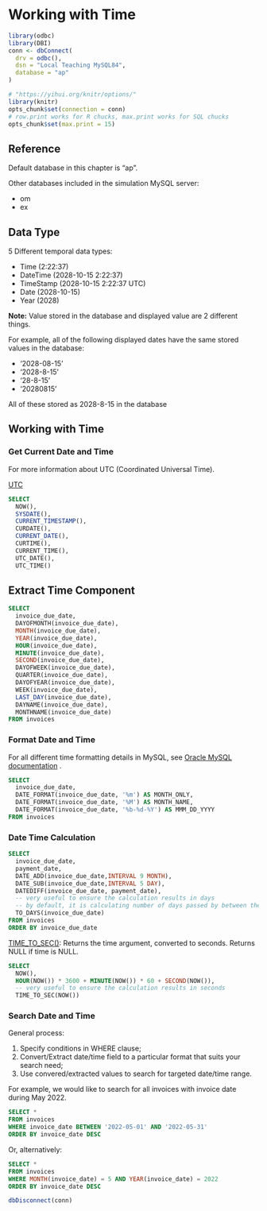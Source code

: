 # Working with Time

```r
library(odbc)
library(DBI)
conn <- dbConnect(
  drv = odbc(),
  dsn = "Local Teaching MySQL84",
  database = "ap"
)

# "https://yihui.org/knitr/options/"
library(knitr)
opts_chunk$set(connection = conn)
# row.print works for R chucks, max.print works for SQL chucks
opts_chunk$set(max.print = 15)
```

## Reference

Default database in this chapter is "ap".

Other databases included in the simulation MySQL server:

-   om
-   ex

## Data Type

5 Different temporal data types:

- Time (2:22:37)
- DateTime (2028-10-15 2:22:37)
- TimeStamp (2028-10-15 2:22:37 UTC)
- Date (2028-10-15)
- Year (2028)

**Note:** Value stored in the database and displayed value are 2 different things. 

For example, all of the following displayed dates have the same stored values in the database:

- '2028-08-15'
- '2028-8-15'
- '28-8-15'
- '20280815'

All of these stored as 2028-8-15 in the database


## Working with Time
### Get Current Date and Time
For more information about UTC (Coordinated Universal Time). 

[UTC](https://docs.oracle.com/cd/E80921_01/html/esbc_ecz740_configuration/GUID-92C4E80E-E7C4-4D6D-8DE1-1AB69FA642FB.htm)

```sql
SELECT 
  NOW(),
  SYSDATE(),
  CURRENT_TIMESTAMP(),
  CURDATE(),
  CURRENT_DATE(),
  CURTIME(),
  CURRENT_TIME(),
  UTC_DATE(),
  UTC_TIME()
```
## Extract Time Component
```sql
SELECT
  invoice_due_date,
  DAYOFMONTH(invoice_due_date),
  MONTH(invoice_due_date),
  YEAR(invoice_due_date),
  HOUR(invoice_due_date),
  MINUTE(invoice_due_date),
  SECOND(invoice_due_date),
  DAYOFWEEK(invoice_due_date),
  QUARTER(invoice_due_date),
  DAYOFYEAR(invoice_due_date),
  WEEK(invoice_due_date),
  LAST_DAY(invoice_due_date),
  DAYNAME(invoice_due_date),
  MONTHNAME(invoice_due_date)
FROM invoices
```
### Format Date and Time

For all different time formatting details in MySQL, see [Oracle MySQL documentation](https://dev.mysql.com/doc/refman/8.4/en/date-and-time-functions.html#function_date-format) . 

```sql
SELECT
  invoice_due_date,
  DATE_FORMAT(invoice_due_date, '%m') AS MONTH_ONLY,
  DATE_FORMAT(invoice_due_date, '%M') AS MONTH_NAME,
  DATE_FORMAT(invoice_due_date, '%b-%d-%Y') AS MMM_DD_YYYY
FROM invoices
```
### Date Time Calculation
```sql
SELECT
  invoice_due_date,
  payment_date,
  DATE_ADD(invoice_due_date,INTERVAL 9 MONTH),
  DATE_SUB(invoice_due_date,INTERVAL 5 DAY),
  DATEDIFF(invoice_due_date, payment_date),
  -- very useful to ensure the calculation results in days
  -- by default, it is calculating number of days passed by between the specified date and year 0
  TO_DAYS(invoice_due_date)
FROM invoices
ORDER BY invoice_due_date
```
[TIME_TO_SEC()](https://dev.mysql.com/doc/refman/8.4/en/date-and-time-functions.html#function_time-to-sec): Returns the time argument, converted to seconds. Returns NULL if time is NULL.

```sql
SELECT 
  NOW(),
  HOUR(NOW()) * 3600 + MINUTE(NOW()) * 60 + SECOND(NOW()),
  -- very useful to ensure the calculation results in seconds
  TIME_TO_SEC(NOW())
```
### Search Date and Time

General process:

1. Specify conditions in WHERE clause;
2. Convert/Extract date/time field to a particular format that suits your search need;
3. Use convered/extracted values to search for targeted date/time range.

For example, we would like to search for all invoices with invoice date during May 2022.

```sql
SELECT * 
FROM invoices
WHERE invoice_date BETWEEN '2022-05-01' AND '2022-05-31'
ORDER BY invoice_date DESC
```
Or, alternatively:
```sql
SELECT * 
FROM invoices
WHERE MONTH(invoice_date) = 5 AND YEAR(invoice_date) = 2022
ORDER BY invoice_date DESC
```

```r
dbDisconnect(conn)
```

